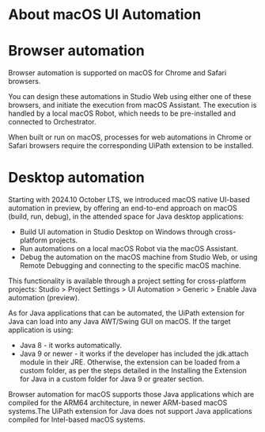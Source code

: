 ﻿# About macOS UI Automation

# Browser automation

Browser automation is supported on macOS for Chrome and Safari browsers.

You can design these automations in Studio Web using either one of these browsers, and initiate the execution from macOS Assistant. The execution is handled by a local macOS Robot, which needs to be pre-installed and connected to Orchestrator.

When built or run on macOS, processes for web automations in Chrome or Safari browsers require the corresponding UiPath extension to be installed.

# Desktop automation

Starting with 2024.10 October LTS, we introduced macOS native UI-based automation in preview, by offering an end-to-end approach on macOS (build, run, debug), in the attended space for Java desktop applications:

* Build UI automation in Studio Desktop on Windows through cross-platform projects.
* Run automations on a local macOS Robot via the macOS Assistant.
* Debug the automation on the macOS machine from Studio Web, or using Remote Debugging and connecting to the specific macOS machine.

This functionality is available through a project setting for cross-platform projects: Studio > Project Settings > UI Automation > Generic > Enable Java automation (preview).

As for Java applications that can be automated, the UiPath extension for Java can load into any Java AWT/Swing GUI on macOS. If the target application is using:

* Java 8 - it works automatically.
* Java 9 or newer - it works if the developer has included the jdk.attach module in their JRE. Otherwise, the extension can be loaded from a custom folder, as per the steps detailed in the Installing the Extension for Java in a custom folder for Java 9 or greater section.

Browser automation for macOS supports those Java applications which are compiled for the ARM64 architecture, in newer ARM-based macOS systems.The UiPath extension for Java does not support Java applications compiled for Intel-based macOS systems.
